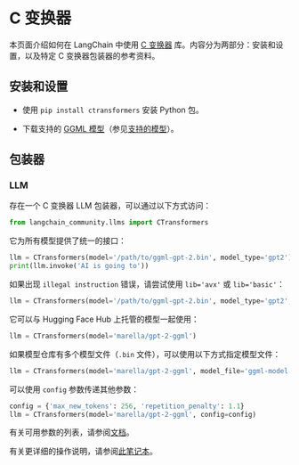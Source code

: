 # C 变换器

本页面介绍如何在 LangChain 中使用 [C 变换器](https://github.com/marella/ctransformers) 库。内容分为两部分：安装和设置，以及特定 C 变换器包装器的参考资料。

## 安装和设置

- 使用 `pip install ctransformers` 安装 Python 包。

- 下载支持的 [GGML 模型](https://huggingface.co/TheBloke)（参见[支持的模型](https://github.com/marella/ctransformers#supported-models)）。

## 包装器

### LLM

存在一个 C 变换器 LLM 包装器，可以通过以下方式访问：

```python
from langchain_community.llms import CTransformers
```

它为所有模型提供了统一的接口：

```python
llm = CTransformers(model='/path/to/ggml-gpt-2.bin', model_type='gpt2')
print(llm.invoke('AI is going to'))
```

如果出现 `illegal instruction` 错误，请尝试使用 `lib='avx'` 或 `lib='basic'`：

```py
llm = CTransformers(model='/path/to/ggml-gpt-2.bin', model_type='gpt2', lib='avx')
```

它可以与 Hugging Face Hub 上托管的模型一起使用：

```py
llm = CTransformers(model='marella/gpt-2-ggml')
```

如果模型仓库有多个模型文件（`.bin` 文件），可以使用以下方式指定模型文件：

```py
llm = CTransformers(model='marella/gpt-2-ggml', model_file='ggml-model.bin')
```

可以使用 `config` 参数传递其他参数：

```py
config = {'max_new_tokens': 256, 'repetition_penalty': 1.1}
llm = CTransformers(model='marella/gpt-2-ggml', config=config)
```

有关可用参数的列表，请参阅[文档](https://github.com/marella/ctransformers#config)。

有关更详细的操作说明，请参阅[此笔记本](/docs/integrations/llms/ctransformers)。